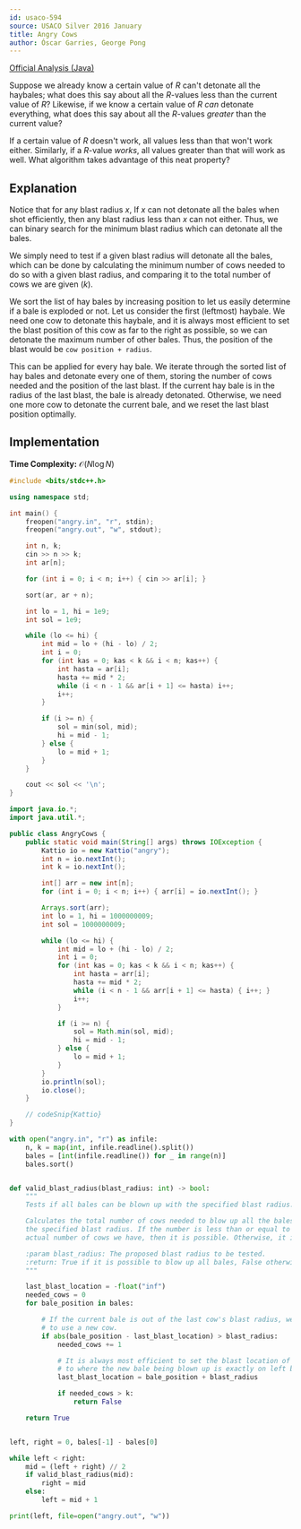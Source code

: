 ```yaml
---
id: usaco-594
source: USACO Silver 2016 January
title: Angry Cows
author: Óscar Garries, George Pong
---
```


[Official Analysis (Java)](http://www.usaco.org/current/data/sol_angry_silver_jan16.html)

<Spoiler title="Hint 1">

Suppose we already know a certain value of $R$ can't detonate all the haybales; what does this say about all the $R$-values less than the current value of $R$?
Likewise, if we know a certain value of $R$ *can* detonate everything, what does this say about all the $R$-values *greater* than the current value?

</Spoiler>

<Spoiler title="Hint 2">

If a certain value of $R$ doesn't work, all values less than that won't work either.
Similarly, if a $R$-value *works*, all values greater than that will work as well.
What algorithm takes advantage of this neat property?

</Spoiler>

<Spoiler title="Solution">

## Explanation

Notice that for any blast radius $x$, If $x$ can not detonate all the bales when shot efficiently, then any blast radius less than $x$ can not either. Thus, we can binary search for the minimum blast radius which can detonate all the bales.

We simply need to test if a given blast radius will detonate all the bales, which can be done by calculating the minimum number of cows needed to do so with a given blast radius, and comparing it to the total number of cows we are given ($k$).

We sort the list of hay bales by increasing position to let us easily determine if a bale is exploded or not. Let us consider the first (leftmost) haybale. We need one cow to detonate this haybale, and it is always most efficient to set the blast position of this cow as far to the right as possible, so we can detonate the maximum number of other bales. Thus, the position of the blast would be `cow position + radius`.

This can be applied for every hay bale. We iterate through the sorted list of hay bales and detonate every one of them, storing the number of cows needed and the position of the last blast. If the current hay bale is in the radius of the last blast, the bale is already detonated. Otherwise, we need one more cow to detonate the current bale, and we reset the last blast position optimally.

## Implementation

**Time Complexity:** $\mathcal{O}(N \log N)$

<LanguageSection>
<CPPSection>

```cpp
#include <bits/stdc++.h>

using namespace std;

int main() {
	freopen("angry.in", "r", stdin);
	freopen("angry.out", "w", stdout);

	int n, k;
	cin >> n >> k;
	int ar[n];

	for (int i = 0; i < n; i++) { cin >> ar[i]; }

	sort(ar, ar + n);

	int lo = 1, hi = 1e9;
	int sol = 1e9;

	while (lo <= hi) {
		int mid = lo + (hi - lo) / 2;
		int i = 0;
		for (int kas = 0; kas < k && i < n; kas++) {
			int hasta = ar[i];
			hasta += mid * 2;
			while (i < n - 1 && ar[i + 1] <= hasta) i++;
			i++;
		}

		if (i >= n) {
			sol = min(sol, mid);
			hi = mid - 1;
		} else {
			lo = mid + 1;
		}
	}

	cout << sol << '\n';
}
```

</CPPSection>
<JavaSection>

```java
import java.io.*;
import java.util.*;

public class AngryCows {
	public static void main(String[] args) throws IOException {
		Kattio io = new Kattio("angry");
		int n = io.nextInt();
		int k = io.nextInt();

		int[] arr = new int[n];
		for (int i = 0; i < n; i++) { arr[i] = io.nextInt(); }

		Arrays.sort(arr);
		int lo = 1, hi = 1000000009;
		int sol = 1000000009;

		while (lo <= hi) {
			int mid = lo + (hi - lo) / 2;
			int i = 0;
			for (int kas = 0; kas < k && i < n; kas++) {
				int hasta = arr[i];
				hasta += mid * 2;
				while (i < n - 1 && arr[i + 1] <= hasta) { i++; }
				i++;
			}

			if (i >= n) {
				sol = Math.min(sol, mid);
				hi = mid - 1;
			} else {
				lo = mid + 1;
			}
		}
		io.println(sol);
		io.close();
	}

	// codeSnip{Kattio}
}
```

</JavaSection>
<PySection>

```py
with open("angry.in", "r") as infile:
	n, k = map(int, infile.readline().split())
	bales = [int(infile.readline()) for _ in range(n)]
	bales.sort()


def valid_blast_radius(blast_radius: int) -> bool:
	"""
	Tests if all bales can be blown up with the specified blast radius.

	Calculates the total number of cows needed to blow up all the bales with
	the specified blast radius. If the number is less than or equal to the
	actual number of cows we have, then it is possible. Otherwise, it is not.

	:param blast_radius: The proposed blast radius to be tested.
	:return: True if it is possible to blow up all bales, False otherwise
	"""

	last_blast_location = -float("inf")
	needed_cows = 0
	for bale_position in bales:

		# If the current bale is out of the last cow's blast radius, we need
		# to use a new cow.
		if abs(bale_position - last_blast_location) > blast_radius:
			needed_cows += 1

			# It is always most efficient to set the blast location of the current cow
			# to where the new bale being blown up is exactly on left boundary.
			last_blast_location = bale_position + blast_radius

			if needed_cows > k:
				return False

	return True


left, right = 0, bales[-1] - bales[0]

while left < right:
	mid = (left + right) // 2
	if valid_blast_radius(mid):
		right = mid
	else:
		left = mid + 1

print(left, file=open("angry.out", "w"))
```

</PySection>
</LanguageSection>

</Spoiler>

